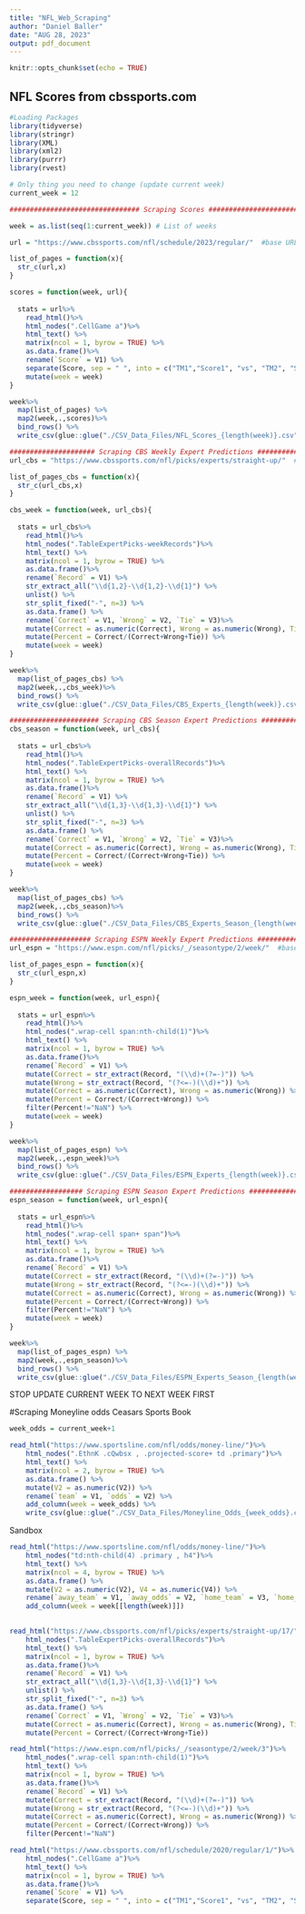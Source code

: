 ```yaml
---
title: "NFL_Web_Scraping"
author: "Daniel Baller"
date: "AUG 28, 2023"
output: pdf_document
---
```


```r
knitr::opts_chunk$set(echo = TRUE)
```

## NFL Scores from cbssports.com

```r
#Loading Packages
library(tidyverse)
library(stringr)
library(XML)
library(xml2)
library(purrr)
library(rvest)

# Only thing you need to change (update current week)
current_week = 12

################################ Scraping Scores ##############################

week = as.list(seq(1:current_week)) # List of weeks

url = "https://www.cbssports.com/nfl/schedule/2023/regular/"  #base URL

list_of_pages = function(x){
  str_c(url,x)
}

scores = function(week, url){
  
  stats = url%>%
    read_html()%>%
    html_nodes(".CellGame a")%>%
    html_text() %>% 
    matrix(ncol = 1, byrow = TRUE) %>%
    as.data.frame()%>%
    rename(`Score` = V1) %>% 
    separate(Score, sep = " ", into = c("TM1","Score1", "vs", "TM2", "Score2")) %>% 
    mutate(week = week)
}

week%>%
  map(list_of_pages) %>% 
  map2(week,.,scores)%>%
  bind_rows() %>% 
  write_csv(glue::glue("./CSV_Data_Files/NFL_Scores_{length(week)}.csv"))

##################### Scraping CBS Weekly Expert Predictions #########################
url_cbs = "https://www.cbssports.com/nfl/picks/experts/straight-up/"  #base URL

list_of_pages_cbs = function(x){
  str_c(url_cbs,x)
}

cbs_week = function(week, url_cbs){
  
  stats = url_cbs%>%
    read_html()%>%
    html_nodes(".TableExpertPicks-weekRecords")%>%
    html_text() %>% 
    matrix(ncol = 1, byrow = TRUE) %>%
    as.data.frame()%>%
    rename(`Record` = V1) %>% 
    str_extract_all("\\d{1,2}-\\d{1,2}-\\d{1}") %>% 
    unlist() %>% 
    str_split_fixed("-", n=3) %>% 
    as.data.frame() %>% 
    rename(`Correct` = V1, `Wrong` = V2, `Tie` = V3)%>% 
    mutate(Correct = as.numeric(Correct), Wrong = as.numeric(Wrong), Tie = as.numeric(Tie)) %>% 
    mutate(Percent = Correct/(Correct+Wrong+Tie)) %>% 
    mutate(week = week)
}

week%>%
  map(list_of_pages_cbs) %>% 
  map2(week,.,cbs_week)%>%
  bind_rows() %>% 
  write_csv(glue::glue("./CSV_Data_Files/CBS_Experts_{length(week)}.csv"))

###################### Scraping CBS Season Expert Predictions #########################
cbs_season = function(week, url_cbs){
  
  stats = url_cbs%>%
    read_html()%>%
    html_nodes(".TableExpertPicks-overallRecords")%>%
    html_text() %>% 
    matrix(ncol = 1, byrow = TRUE) %>%
    as.data.frame()%>%
    rename(`Record` = V1) %>% 
    str_extract_all("\\d{1,3}-\\d{1,3}-\\d{1}") %>% 
    unlist() %>% 
    str_split_fixed("-", n=3) %>% 
    as.data.frame() %>% 
    rename(`Correct` = V1, `Wrong` = V2, `Tie` = V3)%>% 
    mutate(Correct = as.numeric(Correct), Wrong = as.numeric(Wrong), Tie = as.numeric(Tie)) %>% 
    mutate(Percent = Correct/(Correct+Wrong+Tie)) %>% 
    mutate(week = week)
}

week%>%
  map(list_of_pages_cbs) %>% 
  map2(week,.,cbs_season)%>%
  bind_rows() %>% 
  write_csv(glue::glue("./CSV_Data_Files/CBS_Experts_Season_{length(week)}.csv"))

#################### Scraping ESPN Weekly Expert Predictions #########################
url_espn = "https://www.espn.com/nfl/picks/_/seasontype/2/week/"  #base URL

list_of_pages_espn = function(x){
  str_c(url_espn,x)
}

espn_week = function(week, url_espn){
  
  stats = url_espn%>%
    read_html()%>%
    html_nodes(".wrap-cell span:nth-child(1)")%>%
    html_text() %>% 
    matrix(ncol = 1, byrow = TRUE) %>%
    as.data.frame()%>%
    rename(`Record` = V1) %>% 
    mutate(Correct = str_extract(Record, "(\\d)+(?=-)")) %>% 
    mutate(Wrong = str_extract(Record, "(?<=-)(\\d)+")) %>% 
    mutate(Correct = as.numeric(Correct), Wrong = as.numeric(Wrong)) %>% 
    mutate(Percent = Correct/(Correct+Wrong)) %>% 
    filter(Percent!="NaN") %>% 
    mutate(week = week)
}

week%>%
  map(list_of_pages_espn) %>% 
  map2(week,.,espn_week)%>%
  bind_rows() %>% 
  write_csv(glue::glue("./CSV_Data_Files/ESPN_Experts_{length(week)}.csv"))

################## Scraping ESPN Season Expert Predictions #########################
espn_season = function(week, url_espn){
  
  stats = url_espn%>%
    read_html()%>%
    html_nodes(".wrap-cell span+ span")%>%
    html_text() %>% 
    matrix(ncol = 1, byrow = TRUE) %>%
    as.data.frame()%>%
    rename(`Record` = V1) %>% 
    mutate(Correct = str_extract(Record, "(\\d)+(?=-)")) %>% 
    mutate(Wrong = str_extract(Record, "(?<=-)(\\d)+")) %>% 
    mutate(Correct = as.numeric(Correct), Wrong = as.numeric(Wrong)) %>% 
    mutate(Percent = Correct/(Correct+Wrong)) %>% 
    filter(Percent!="NaN") %>% 
    mutate(week = week)
}

week%>%
  map(list_of_pages_espn) %>% 
  map2(week,.,espn_season)%>%
  bind_rows() %>% 
  write_csv(glue::glue("./CSV_Data_Files/ESPN_Experts_Season_{length(week)}.csv"))
```

################## STOP UPDATE CURRENT WEEK TO NEXT WEEK FIRST ########################

#Scraping Moneyline odds Ceasars Sports Book
```r
week_odds = current_week+1

read_html("https://www.sportsline.com/nfl/odds/money-line/")%>%
    html_nodes(".EthnK .cQwbsx , .projected-score+ td .primary")%>%
    html_text() %>% 
    matrix(ncol = 2, byrow = TRUE) %>%
    as.data.frame() %>% 
    mutate(V2 = as.numeric(V2)) %>% 
    rename(`team` = V1, `odds` = V2) %>% 
    add_column(week = week_odds) %>% 
    write_csv(glue::glue("./CSV_Data_Files/Moneyline_Odds_{week_odds}.csv"))
```



########################## Sandbox
```r
read_html("https://www.sportsline.com/nfl/odds/money-line/")%>%
    html_nodes("td:nth-child(4) .primary , h4")%>%
    html_text() %>% 
    matrix(ncol = 4, byrow = TRUE) %>%
    as.data.frame() %>% 
    mutate(V2 = as.numeric(V2), V4 = as.numeric(V4)) %>% 
    rename(`away_team` = V1, `away_odds` = V2, `home_team` = V3, `home_odds` = V4) %>% 
    add_column(week = week[[length(week)]])
 

read_html("https://www.cbssports.com/nfl/picks/experts/straight-up/17/")%>%
    html_nodes(".TableExpertPicks-overallRecords")%>%
    html_text() %>% 
    matrix(ncol = 1, byrow = TRUE) %>%
    as.data.frame()%>%
    rename(`Record` = V1) %>% 
    str_extract_all("\\d{1,3}-\\d{1,3}-\\d{1}") %>% 
    unlist() %>% 
    str_split_fixed("-", n=3) %>% 
    as.data.frame() %>% 
    rename(`Correct` = V1, `Wrong` = V2, `Tie` = V3)%>% 
    mutate(Correct = as.numeric(Correct), Wrong = as.numeric(Wrong), Tie = as.numeric(Tie)) %>% 
    mutate(Percent = Correct/(Correct+Wrong+Tie))
```


```r
read_html("https://www.espn.com/nfl/picks/_/seasontype/2/week/3")%>%
    html_nodes(".wrap-cell span:nth-child(1)")%>%
    html_text() %>% 
    matrix(ncol = 1, byrow = TRUE) %>%
    as.data.frame()%>%
    rename(`Record` = V1) %>% 
    mutate(Correct = str_extract(Record, "(\\d)+(?=-)")) %>% 
    mutate(Wrong = str_extract(Record, "(?<=-)(\\d)+")) %>% 
    mutate(Correct = as.numeric(Correct), Wrong = as.numeric(Wrong)) %>% 
    mutate(Percent = Correct/(Correct+Wrong)) %>% 
    filter(Percent!="NaN")
```

```r
read_html("https://www.cbssports.com/nfl/schedule/2020/regular/1/")%>%
    html_nodes(".CellGame a")%>%
    html_text() %>% 
    matrix(ncol = 1, byrow = TRUE) %>%
    as.data.frame()%>%
    rename(`Score` = V1) %>% 
    separate(Score, sep = " ", into = c("TM1","Score1", "vs", "TM2", "Score2"))
```